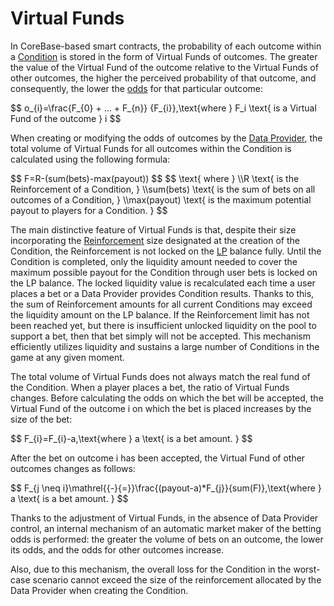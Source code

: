 
# Virtual Funds

In CoreBase-based smart contracts, the probability of each outcome within a
[Condition](/knowledge-hub/protocol/conditions) is stored in the form of Virtual Funds of outcomes.
The greater the value of the Virtual Fund of the outcome relative to the Virtual Funds of other outcomes,
the higher the perceived probability of that outcome, and consequently, the lower the [odds](/knowledge-hub/protocol/odds)
for that particular outcome:

<Formula>
$$
o_{i}=\frac{F_{0} + ... + F_{n}} {F_{i}},\text{where } F_i \text{ is a Virtual Fund of the outcome } i
$$
</Formula>

When creating or modifying the odds of outcomes by the [Data Provider](/knowledge-hub/basic/data-providers), the total
volume of Virtual Funds for all outcomes within the Condition is calculated using the following formula:

<Formula>
$$
F=R-(sum(bets)-max(payout))
$$
</Formula>

<Formula className="text-md">
$$
\text{ where }
\\R \text{ is the Reinforcement of a Condition, }
\\sum(bets) \text{ is the sum of bets on all outcomes of a Condition, }
\\max(payout) \text{ is the maximum potential payout to players for a Condition. }
$$
</Formula>

The main distinctive feature of Virtual Funds is that, despite their size incorporating the
[Reinforcement](/knowledge-hub/protocol/reinforcement) size designated at the creation of the Condition, the Reinforcement is
not locked on the [LP](/contracts/lp) balance fully.
Until the Condition is completed, only the liquidity amount needed to cover the maximum possible payout for
the Condition through user bets is locked on the LP balance. The locked liquidity value is recalculated each time a user
places a bet or a Data Provider provides Condition results. Thanks to this, the sum of Reinforcement amounts for all
current Conditions may exceed the liquidity amount on the LP balance. If the Reinforcement limit has not been reached
yet, but there is insufficient unlocked liquidity on the pool to support a bet, then that bet simply will not be accepted.
This mechanism efficiently utilizes liquidity and sustains a large number of Conditions in the game at any given moment.

The total volume of Virtual Funds does not always match the real fund of the Condition. When a player places
a bet, the ratio of Virtual Funds changes. Before calculating the odds on which the bet will be accepted, the
Virtual Fund of the outcome i on which the bet is placed increases by the size of the bet:

<Formula>
$$
F_{i}=F_{i}-a,\text{where } a \text{ is a bet amount. }
$$
</Formula>

After the bet on outcome i has been accepted, the Virtual Fund of other outcomes changes as follows:

<Formula>
$$
F_{j \neq i}\mathrel{{-}{=}}\frac{(payout-a)*F_{j}}{sum(F)},\text{where } a \text{ is a bet amount. }
$$
</Formula>

Thanks to the adjustment of Virtual Funds, in the absence of Data Provider control, an internal
mechanism of an automatic market maker of the betting odds is performed: the greater the volume of bets on an outcome,
the lower its odds, and the odds for other outcomes increase.

Also, due to this mechanism, the overall loss for the Condition in the worst-case scenario cannot exceed the size of
the reinforcement allocated by the Data Provider when creating the Condition.
